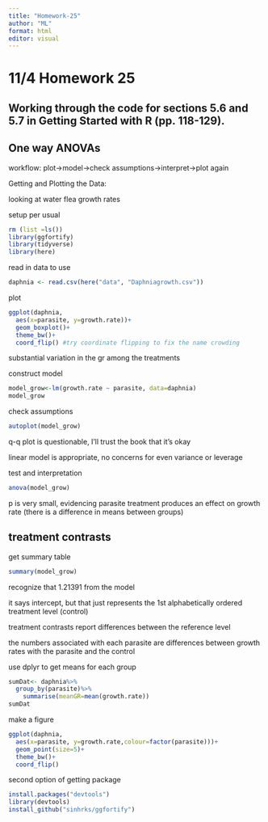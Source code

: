 ```yaml
---
title: "Homework-25"
author: "ML"
format: html
editor: visual
---
```


# 11/4 Homework 25

## Working through the code for sections 5.6 and 5.7 in Getting Started with R (pp. 118-129).

## One way ANOVAs

workflow: plot-\>model-\>check assumptions-\>interpret-\>plot again

Getting and Plotting the Data:

looking at water flea growth rates

setup per usual

```r
rm (list =ls())
library(ggfortify)
library(tidyverse)
library(here)
```

read in data to use

```r
daphnia <- read.csv(here("data", "Daphniagrowth.csv"))
```

plot

```r
ggplot(daphnia, 
  aes(x=parasite, y=growth.rate))+
  geom_boxplot()+
  theme_bw()+
  coord_flip() #try coordinate flipping to fix the name crowding 
```

substantial variation in the gr among the treatments

construct model

```r
model_grow<-lm(growth.rate ~ parasite, data=daphnia)
model_grow
```

check assumptions

```r
autoplot(model_grow)
```

q-q plot is questionable, I'll trust the book that it's okay

linear model is appropriate, no concerns for even variance or leverage

test and interpretation

```r
anova(model_grow)
```

p is very small, evidencing parasite treatment produces an effect on growth rate (there is a difference in means between groups)

## treatment contrasts

get summary table

```r
summary(model_grow)
```

recognize that 1.21391 from the model

it says intercept, but that just represents the 1st alphabetically ordered treatment level (control)

treatment contrasts report differences between the reference level

the numbers associated with each parasite are differences between growth rates with the parasite and the control

use dplyr to get means for each group

```r
sumDat<- daphnia%>%
  group_by(parasite)%>%
    summarise(meanGR=mean(growth.rate))
sumDat
```

make a figure

```r
ggplot(daphnia, 
  aes(x=parasite, y=growth.rate,colour=factor(parasite)))+
  geom_point(size=5)+
  theme_bw()+
  coord_flip() 
```

second option of getting package

```r
install.packages("devtools")
library(devtools)
install_github("sinhrks/ggfortify")
```
